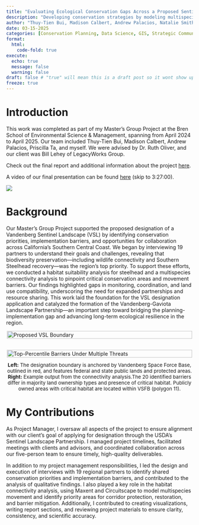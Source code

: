 ```yaml
---
title: "Evaluating Ecological Conservation Gaps Across a Proposed Sentinel Landscape"
description: "Developing conservation strategies by modeling multispecies connectivity across California’s Central Coast"
author: "Thuy-Tien Bui, Madison Calbert, Andrew Palacios, Natalie Smith, and Priscilla Ta"
date: 03-15-2025
categories: [Conservation Planning, Data Science, GIS, Strategic Communication]
format:
  html:
    code-fold: true
execute:
  echo: true
  message: false
  warning: false
draft: false # "true" will mean this is a draft post so it wont show up on my site
freeze: true
---
```


# Introduction

This work was completed as part of my Master’s Group Project at the Bren School of Environmental Science & Management, spanning from April 2024 to April 2025. Our team included Thuy-Tien Bui, Madison Calbert, Andrew Palacios, Priscilla Ta, and myself. We were advised by Dr. Ruth Oliver, and our client was Bill Lehey of LegacyWorks Group.

Check out the final report and additional information about the project [here](https://bren.ucsb.edu/projects/evaluating-ecological-conservation-gaps-across-proposed-sentinel-landscape).

A video of our final presentation can be found [here](https://www.youtube.com/watch?v=wtjMPZB60Nc) (skip to 3:27:00).

![](SLP.png)

# Background

Our Master’s Group Project supported the proposed designation of a Vandenberg Sentinel Landscape (VSL) by identifying conservation priorities, implementation barriers, and opportunities for collaboration across California’s Southern Central Coast. We began by interviewing 19 partners to understand their goals and challenges, revealing that biodiversity preservation—including wildlife connectivity and Southern Steelhead recovery—was the region’s top priority. To support these efforts, we conducted a habitat suitability analysis for steelhead and a multispecies connectivity analysis to pinpoint critical conservation areas and movement barriers. Our findings highlighted gaps in monitoring, coordination, and land use compatibility, underscoring the need for expanded partnerships and resource sharing. This work laid the foundation for the VSL designation application and catalyzed the formation of the Vandenberg-Gaviota Landscape Partnership—an important step toward bridging the planning-implementation gap and advancing long-term ecological resilience in the region.

```{=html}
<div style="display: flex; justify-content: center; gap: 30px; flex-wrap: wrap; margin-top: 1em;">

  <div style="flex: 1; min-width: 360px; max-width: 500px;">
    <img src="boundary.png" alt="Proposed VSL Boundary" style="width: 100%; height: auto;"/>
  </div>

  <div style="flex: 1; min-width: 360px; max-width: 500px;">
    <img src="barriers.png" alt="Top-Percentile Barriers Under Multiple Threats" style="width: 100%; height: auto;"/>
  </div>

</div>

<p style="text-align: center; font-size: 0.95em; margin-top: 12px; max-width: 1000px; margin-left: auto; margin-right: auto;">
  <strong>Left:</strong> The designation boundary is anchored by Vandenberg Space Force Base, outlined in red, and features federal and state public lands and protected areas.  
  <strong>Right:</strong> Example output from the connectivity analysis.The 20 identified barriers differ in majority land ownership types and presence of critical habitat. Publicly owned areas with critical habitat are located within VSFB (polygon 11).
</p>
```








# My Contributions

As Project Manager, I oversaw all aspects of the project to ensure alignment with our client’s goal of applying for designation through the USDA’s Sentinel Landscape Partnership. I managed project timelines, facilitated meetings with clients and advisors, and coordinated collaboration across our five-person team to ensure timely, high-quality deliverables.

In addition to my project management responsibilities, I led the design and execution of interviews with 19 regional partners to identify shared conservation priorities and implementation barriers, and contributed to the analysis of qualitative findings. I also played a key role in the habitat connectivity analysis, using Maxent and Circuitscape to model multispecies movement and identify priority areas for corridor protection, restoration, and barrier mitigation. Additionally, I contributed to creating visualizations, writing report sections, and reviewing project materials to ensure clarity, consistency, and scientific accuracy.
